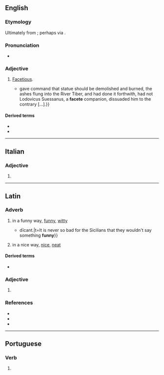 ==English==

===Etymology===
Ultimately from {{der|en|la|facētus}}; perhaps via {{der|en|it|faceto}}.

===Pronunciation===
* {{a|UK}} {{IPA|en|/fəˈsiːt/}}

===Adjective===
{{en-adj}}

# {{lb|en|archaic}} [[facetious|Facetious]].
#* {{RQ:Burton Melancholy|part=I|section=2|member=4|subsection=iv|passage=Adrian the sixth pope{{...}}gave command that statue should be demolished and burned, the ashes flung into the River Tiber, and had done it forthwith, had not Lodovicus Suessanus, a '''facete''' companion, dissuaded him to the contrary&nbsp;[&hellip;].}}

====Derived terms====
* {{l|en|facetely}}
* {{l|en|faceteness}}

----

==Italian==

===Adjective===
{{head|it|adjective form|g=f-p}}

# {{adj form of|it|faceto||f|p}}

----

==Latin==

===Adverb===
{{la-adv|facētē|facētius|facētissimē}}

# in a funny way, [[funny]], [[witty]]
#* {{Q|la|Cicero|Against Verres|2|4|95|quote=Numquam tam male est Siculīs quīn aliquid '''facētē''' {{...}} dīcant.|t=It is never so bad for the Sicilians that they wouldn't say something '''funny'''}}
# in a nice way, [[nice]], [[neat]]

====Derived terms====
* {{l|la|perfacētē}}

===Adjective===
{{la-adj-form|facēte}}

# {{inflection of|la|facētus||voc|m|s}}

===References===
* {{R:L&S}}
* {{R:Elementary Lewis}}
* {{R:Gaffiot}}

----

==Portuguese==

===Verb===
{{head|pt|verb form}}

# {{pt-verb-form-of|facetar}}